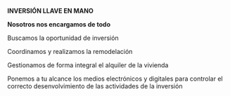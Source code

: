 **INVERSIÓN LLAVE EN MANO**

**Nosotros nos encargamos de todo**

Buscamos la oportunidad de inversión

Coordinamos y realizamos la remodelación

Gestionamos de forma integral el alquiler de la vivienda

Ponemos a tu alcance los medios electrónicos y digitales para controlar el correcto desenvolvimiento de las actividades de la inversión
